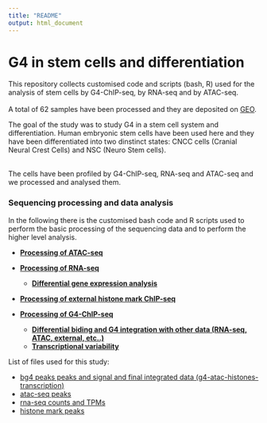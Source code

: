 ```yaml
---
title: "README"
output: html_document
---
```



# G4 in stem cells and differentiation


This repository collects customised code and scripts (bash, R) used for the analysis of stem cells by G4-ChIP-seq, by RNA-seq and by ATAC-seq.  <br />  <br />
A total of 62 samples have been processed and they are deposited on [GEO](https://www.ncbi.nlm.nih.gov/geo/query/acc.cgi?acc=GSE161531). 

The goal of the study was to study G4 in a stem cell system and differentiation. Human embryonic stem cells have been used here and they have been differentiated into two dinstinct states: CNCC cells (Cranial Neural Crest Cells) and NSC (Neuro Stem cells). <br />  <br />

The cells have been profiled by G4-ChIP-seq, RNA-seq and ATAC-seq and we processed and analysed them. 

### Sequencing processing and data analysis

In the following there is the customised bash code and R scripts used to perform the basic processing of the sequencing data and to perform the higher level analysis. 

- [**Processing of ATAC-seq**](./processing_ATAC_seq.html)

- [**Processing of RNA-seq**](./processing_RNA_seq.html)

    - [**Differential gene expression analysis**](./differential_gene_expression_analysis.html)

- [**Processing of external histone mark ChIP-seq**](./processing_external_chip.html)

- [**Processing of G4-ChIP-seq**](./processing_G4_chip.html)

    - [**Differential biding and G4 integration with other data (RNA-seq, ATAC, external, etc..)**](./additional_G4_processing.html)
    - [**Transcriptional variability**](./transcriptional_variability.html)





List of files used for this study:

- [bg4 peaks peaks and signal and final integrated data (g4-atac-histones-transcription)](./G4_relevant_files/)
- [atac-seq peaks](./ATAC_relevant_files/)
- [rna-seq counts and TPMs](./rnaseq_relevant_files/)
- [histone mark peaks](./external_data/)

